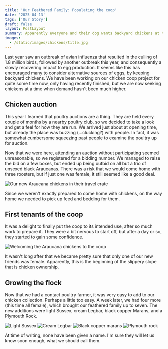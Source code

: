 ```yaml
---
title: 'Our Feathered Family: Populating the coop'
date: '2025-04-13'
tags: ['Our Story']
draft: false
layout: PostLayout
summary: Apparently everyone and their dog wants backyard chickens at the minute, but our chicken adoption has been a long while in the making. The heightened demand does add some complexity to our mission to populate our recently finished coop, but we are not to be discouraged.
images:
  - /static/images/chickens/title.jpg
---
```


Last year saw an outbreak of avian influenza that resulted in the culling of 1.8 million birds, followed by another outbreak this year, and consequently a slowly recovering impact to egg production. It seems like this has encouraged many to consider alternative sources of eggs, by keeping backyard chickens. We have been working on our chicken coop project for quite some time now, only having recently finished, but we are now seeking chickens at a time when demand hasn't been much higher.

## Chicken auction

This year I learned that poultry auctions are a thing. They are held every couple of months by a nearby poultry club, so we decided to take a look and get a feel for how they are run. We arrived just about at opening time, but already the place was buzzing (...clucking?) with people. In fact, it was somewhat cumbersome squeezing past people to examine the poultry up for auction. 

Now that we were here, attending an auction without participating seemed unreasonable, so we registered for a bidding number. We managed to raise the bid on a few boxes, but ended up being outbid on all but a trio of unsexed black Araucanas. There was a risk that we would come home with three roosters, but if just one was female, it still seemed like a good deal. 

![Our new Araucana chickens in their travel crate](/static/images/chickens/crate.jpg)

Since we weren't exactly prepared to come home with chickens, on the way home we needed to pick up feed and bedding for them.

## First tenants of the coop

It was a delight to finally put the coop to its intended use, after so much work to prepare it. They were a bit nervous to start off, but after a day or so, they started to gain some confidence. 

![Welcoming the Araucana chickens to the coop](/static/images/chickens/araucanas.jpg)

It wasn't long after that we became pretty sure that only one of our new friends was female. Apparently, this is the beginning of the slippery slope that is chicken ownership.

## Growing the flock

Now that we had a contact poultry farmer, it was very easy to add to our chicken collection. Perhaps a little too easy. A week later, we had four more (this time all female), which brought our feathered family up to seven. The new additions were light Sussex, cream Legbar, black copper Marans, and a Plymouth Rock.

<div className="grid grid-cols-2 md:grid-cols-2 gap-2">
        <Image alt="Light Sussex" className="h-auto max-w-full rounded-lg mt-0 mb-0" src="/static/images/chickens/sussex.jpg" width={762} height={507} />
        <Image alt="Cream Legbar" className="h-auto max-w-full rounded-lg mt-0 mb-0" src="/static/images/chickens/legbar.jpg" width={762} height={507} />
        <Image alt="Black copper marans" className="h-auto max-w-full rounded-lg mt-0 mb-0" src="/static/images/chickens/marans.jpg" width={762} height={507} />
        <Image alt="Plymouth rock" className="h-auto max-w-full rounded-lg mt-0 mb-0" src="/static/images/chickens/plymouth-rock.jpg" width={762} height={507} />
</div>

At time of writing, none have been given a name. I'm sure they will let us know soon enough, what we should call them. 